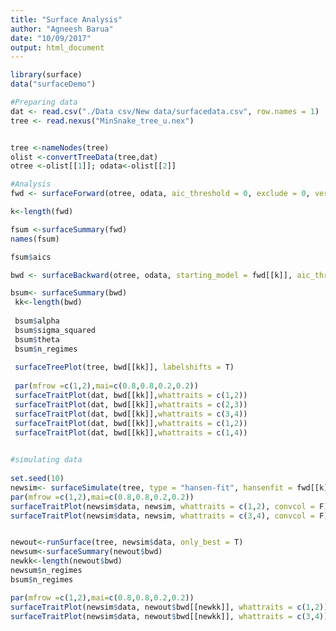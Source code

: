 ```yaml
---
title: "Surface Analysis"
author: "Agneesh Barua"
date: "10/09/2017"
output: html_document
---
```


```r
library(surface)
data("surfaceDemo")

#Preparing data
dat <- read.csv("./Data csv/New data/surfacedata.csv", row.names = 1)
tree <- read.nexus("MinSnake_tree_u.nex")


tree <-nameNodes(tree)
olist <-convertTreeData(tree,dat)
otree <-olist[[1]]; odata<-olist[[2]]
```

```r
#Analysis
fwd <- surfaceForward(otree, odata, aic_threshold = 0, exclude = 0, verbose = F, plotaic = F)

k<-length(fwd)

fsum <-surfaceSummary(fwd)
names(fsum)

fsum$aics

bwd <- surfaceBackward(otree, odata, starting_model = fwd[[k]], aic_threshold = 0, only_best = T,verbose = F,plotaic = F)

bsum<- surfaceSummary(bwd)
 kk<-length(bwd)
 
 bsum$alpha
 bsum$sigma_squared
 bsum$theta
 bsum$n_regimes
 
 surfaceTreePlot(tree, bwd[[kk]], labelshifts = T)
    
 par(mfrow =c(1,2),mai=c(0.8,0.8,0.2,0.2))
 surfaceTraitPlot(dat, bwd[[kk]],whattraits = c(1,2))
 surfaceTraitPlot(dat, bwd[[kk]],whattraits = c(2,3))
 surfaceTraitPlot(dat, bwd[[kk]],whattraits = c(3,4))
 surfaceTraitPlot(dat, bwd[[kk]],whattraits = c(1,2))
 surfaceTraitPlot(dat, bwd[[kk]],whattraits = c(1,4))
 
```

```r
#simulating data
 
set.seed(10)
newsim<- surfaceSimulate(tree, type = "hansen-fit", hansenfit = fwd[[k]]$fit, shifts = fwd[[k]]$savedshifts, sample_optima = T)
par(mfrow =c(1,2),mai=c(0.8,0.8,0.2,0.2))
surfaceTraitPlot(newsim$data, newsim, whattraits = c(1,2), convcol = F)
surfaceTraitPlot(newsim$data, newsim, whattraits = c(3,4), convcol = F)


newout<-runSurface(tree, newsim$data, only_best = T)
newsum<-surfaceSummary(newout$bwd)
newkk<-length(newout$bwd)
newsum$n_regimes
bsum$n_regimes

par(mfrow =c(1,2),mai=c(0.8,0.8,0.2,0.2))
surfaceTraitPlot(newsim$data, newout$bwd[[newkk]], whattraits = c(1,2))
surfaceTraitPlot(newsim$data, newout$bwd[[newkk]], whattraits = c(3,4))

```